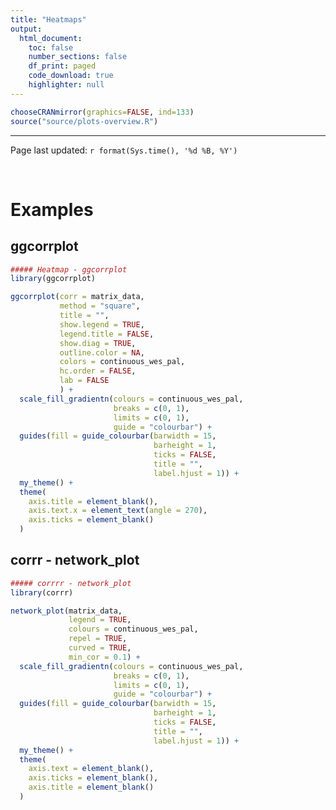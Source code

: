 ```yaml
---
title: "Heatmaps"
output:
  html_document:
    toc: false
    number_sections: false
    df_print: paged
    code_download: true
    highlighter: null
---
```


```r
chooseCRANmirror(graphics=FALSE, ind=133)
source("source/plots-overview.R")
```
___

Page last updated: `r format(Sys.time(), '%d %B, %Y')`

\  

# Examples {#heatmap .tabset}

## ggcorrplot {#ggcorrplot}
```r
##### Heatmap - ggcorrplot
library(ggcorrplot)

ggcorrplot(corr = matrix_data,
           method = "square",
           title = "",
           show.legend = TRUE,
           legend.title = FALSE,
           show.diag = TRUE,
           outline.color = NA,
           colors = continuous_wes_pal,
           hc.order = FALSE,
           lab = FALSE
           ) +
  scale_fill_gradientn(colours = continuous_wes_pal, 
                       breaks = c(0, 1),
                       limits = c(0, 1),
                       guide = "colourbar") +
  guides(fill = guide_colourbar(barwidth = 15, 
                                barheight = 1,
                                ticks = FALSE,
                                title = "",
                                label.hjust = 1)) +
  my_theme() +
  theme(
    axis.title = element_blank(),
    axis.text.x = element_text(angle = 270),
    axis.ticks = element_blank()
  )
```

## corrr - network_plot
```r
##### corrrr - network_plot
library(corrr)

network_plot(matrix_data,
             legend = TRUE,
             colours = continuous_wes_pal,
             repel = TRUE,
             curved = TRUE,
             min_cor = 0.1) +
  scale_fill_gradientn(colours = continuous_wes_pal, 
                       breaks = c(0, 1),
                       limits = c(0, 1),
                       guide = "colourbar") +
  guides(fill = guide_colourbar(barwidth = 15, 
                                barheight = 1,
                                ticks = FALSE,
                                title = "",
                                label.hjust = 1)) +
  my_theme() +
  theme(
    axis.text = element_blank(),
    axis.ticks = element_blank(),
    axis.title = element_blank()
  )


```
